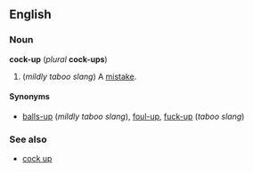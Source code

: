 ==English==
===Noun===
'''cock-up''' (''plural'' '''cock-ups''')

#(''mildly taboo slang'') A [[mistake]].

====Synonyms====
*[[balls-up]] (''mildly taboo slang''), [[foul-up]], [[fuck-up]] (''taboo slang'')
<!--Note: nouns formed from phrasal verbs are hyphenated-->

===See also===
*[[cock up]]<!--the phrasal verb: do not confuse with the noun, which is hyphenated-->